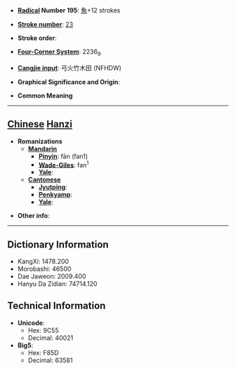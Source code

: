 * '''[[Wiktionary:Chinese radical index| Radical]] Number 195''': [[Wiktionary:Chinese radical index 魚|魚]]+12 strokes

* '''[[Wiktionary:Chinese total strokes index|Stroke number]]''': [[Wiktionary:Chinese total strokes index 23|23]]

* '''Stroke order''': 

* '''[[Wiktionary:Chinese four corner index|Four-Corner System]]''': 2236<sub>9</sub>

* '''[[Wiktionary:Chinese Cangjie index|Cangjie input]]''': 弓火竹木田 (NFHDW)

* '''Graphical Significance and Origin''': 

* '''Common Meaning'''

----

== [[Chinese]] [[Hanzi]] ==

* '''Romanizations'''
** '''[[Mandarin]]'''
*** '''[[Pinyin]]''': fān (fan1)
*** '''[[Wade-Giles]]''': fan<sup>1</sup>
*** '''[[Yale]]''': 
** '''[[Cantonese]]'''
*** '''[[Jyutping]]''':
*** '''[[Penkyamp]]''': 
*** '''[[Yale]]''': 

* '''Other info''': 

----

== Dictionary Information ==

* KangXi: 1478.200
* Morobashi: 46500
* Dae Jaweon: 2009.400
* Hanyu Da Zidian: 74714.120

== Technical Information ==

* '''Unicode''':
** Hex: 9C55
** Decimal: 40021
* '''Big5''':
** Hex: F85D
** Decimal: 63581